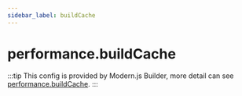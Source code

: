 ```yaml
---
sidebar_label: buildCache
---
```


# performance.buildCache

:::tip
This config is provided by Modern.js Builder, more detail can see [performance.buildCache](https://modernjs.dev/builder/en/api/config-performance.html#performancebuildcache).
:::


<Main />
